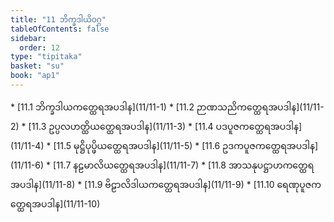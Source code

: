 ```yaml
---
title: "11 ဘိက္ခဒါယိဝဂ္ဂ"
tableOfContents: false
sidebar:
  order: 12
type: "tipitaka"
basket: "su"
book: "ap1"
---
```



<DynamicBreadcrumb />



<TableOfContents book="ap1" section="11">
* [11.1 ဘိက္ခဒါယကတ္ထေရအပဒါန](11/11-1)
* [11.2 ဉာဏသညိကတ္ထေရအပဒါန](11/11-2)
* [11.3 ဥပ္ပလဟတ္ထိယတ္ထေရအပဒါန](11/11-3)
* [11.4 ပဒပူဇကတ္ထေရအပဒါန](11/11-4)
* [11.5 မုဋ္ဌိပုပ္ဖိယတ္ထေရအပဒါန](11/11-5)
* [11.6 ဥဒကပူဇကတ္ထေရအပဒါန](11/11-6)
* [11.7 နဠမာလိယတ္ထေရအပဒါန](11/11-7)
* [11.8 အာသနုပဋ္ဌာဟကတ္ထေရအပဒါန](11/11-8)
* [11.9 ဗိဠာလိဒါယကတ္ထေရအပဒါန](11/11-9)
* [11.10 ရေဏုပူဇကတ္ထေရအပဒါန](11/11-10)
</TableOfContents>